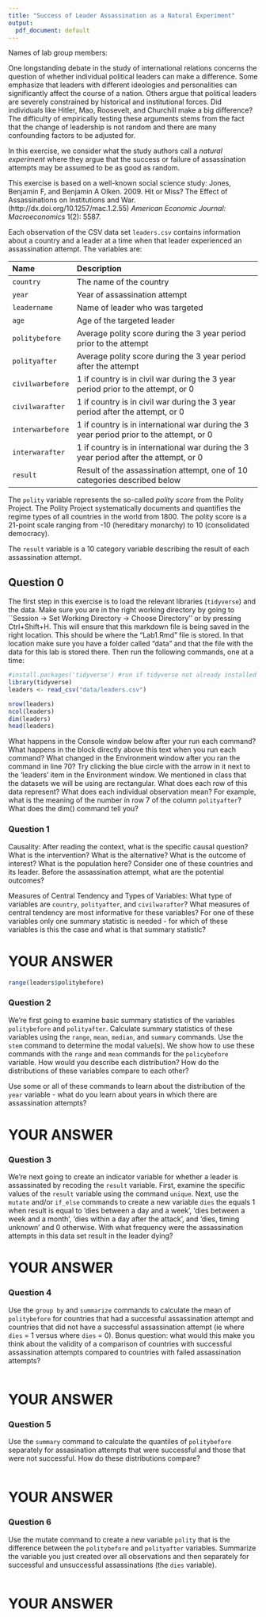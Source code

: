 ```yaml
---
title: "Success of Leader Assassination as a Natural Experiment"
output:
  pdf_document: default
---
```


Names of lab group members:

One longstanding debate in the study of international relations
concerns the question of whether individual political leaders can make
a difference.  Some emphasize that leaders with different ideologies
and personalities can significantly affect the course of a nation.
Others argue that political leaders are severely constrained by
historical and institutional forces.  Did individuals like Hitler,
Mao, Roosevelt, and Churchill make a big difference?  The difficulty
of empirically testing these arguments stems from the fact that the
change of leadership is not random and there are many confounding
factors to be adjusted for.

In this exercise, we consider what the study authors call a
*natural experiment* where they argue that the success or failure of 
assassination attempts may be assumed to be as good as random.

This exercise is based on a well-known social science study:
Jones, Benjamin F, and Benjamin A Olken. 2009. Hit or Miss? 
 The Effect of Assassinations on Institutions and 
 War. (http://dx.doi.org/10.1257/mac.1.2.55) 
 *American Economic Journal: Macroeconomics* 1(2): 5587. 

Each observation of the CSV data set
`leaders.csv` contains information about a country and a leader at a time 
when that leader experienced an assassination attempt.  The variables are:

 Name                 Description
 -------------------- ----------------------------------------------------------
 `country`            The name of the country
 `year`               Year of assassination attempt
 `leadername`         Name of leader who was targeted
 `age`                Age of the targeted leader
 `politybefore`       Average polity score during the 3 year period prior to the attempt
 `polityafter`        Average polity score during the 3 year period after the attempt
 `civilwarbefore`     1 if country is in civil war during the 3 year period prior to the attempt, or 0 
 `civilwarafter`      1 if country is in civil war during the 3 year period after the attempt, or 0
 `interwarbefore`     1 if country is in international war during the 3 year period prior to the attempt, or 0
 `interwarafter`      1 if country is in international war during the 3 year period after the attempt, or 0
 `result`             Result of the assassination attempt, one of 10 categories described below

The `polity` variable represents the so-called *polity score*
from the Polity Project.  The Polity Project systematically documents
and quantifies the regime types of all countries in the world from
1800.  The polity score is a 21-point scale ranging from -10
(hereditary monarchy) to 10 (consolidated democracy).  

The `result` variable is a 10 category variable describing
the result of each assassination attempt.



## Question 0

The first step in this exercise is to load the relevant libraries (`tidyverse`) and the data. Make sure you are in the right working directory by going to ``Session -> Set Working Directory -> Choose Directory'' or by pressing Ctrl+Shift+H. This will ensure that this markdown file is being saved in the right location. This should be where the "Lab1.Rmd" file is stored.  In that location make sure you have a folder called "data" and that the file with the data for this lab is stored there. Then run the following commands, one at a time:

```r
#install.packages('tidyverse') #run if tidyverse not already installed
library(tidyverse)
leaders <- read_csv("data/leaders.csv")

nrow(leaders)
ncol(leaders)
dim(leaders)
head(leaders)
```

What happens in the Console window below after your run each command? What happens in the block directly above this text when you run each command? What changed in the Environment window after you ran the command in line 70? Try clicking the blue circle with the arrow in it next to the 'leaders' item in the Environment window. We mentioned in class that the datasets we will be using are rectangular. What does each row of this data represent? What does each individual observation mean? For example, what is the meaning of the number in row 7 of the column `polityafter`?  What does the dim() command tell you?

\newpage

### Question 1

Causality: After reading the context, what is the specific causal question? What is the intervention? What is the alternative? What is the outcome of interest? What is the population here? 
Consider one of these countries and its leader. Before the assassination attempt, what are the potential outcomes?

Measures of Central Tendency and Types of Variables: What type of variables are `country`, `polityafter`, and `civilwarafter`?  What measures of central tendency are most informative for these variables? For one of these variables only one summary statistic is needed - for which of these variables is this the case and what is that summary statistic?

# YOUR ANSWER

```r
range(leaders$politybefore)

```


\newpage

### Question 2

We're first going to examine basic summary statistics of the variables `politybefore` and `polityafter`. Calculate summary statistics of these variables using the `range`, `mean`, `median`, and  `summary` commands. Use the `stem` command to determine the modal value(s). We show how to use these commands with the `range` and `mean` commands for the `policybefore` variable.  How would you describe each distribution? How do the distributions of these variables compare to each other?  

Use some or all of these commands to learn about the distribution of the `year` variable - what do you learn about years in which there are assassination attempts?


# YOUR ANSWER



\newpage

### Question 3

We're next going to create an indicator variable for whether a leader is assassinated by recoding the `result` variable. First, examine the specific values of the `result` variable using the command `unique`. Next, use the `mutate` and/or `if_else` commands to create a new variable `dies` the equals 1 when result is equal to 'dies between a day and a week', 'dies between a week and a month', 'dies within a day after the attack', and 'dies, timing unknown' and 0 otherwise. With what frequency were the assassination attempts in this data set result in the leader dying?

# YOUR ANSWER

\newpage


### Question 4

Use the `group by` and `summarize` commands to calculate the mean of `politybefore` for countries that had a successful assassination attempt and countries that did not have a successful assassination attempt (ie where `dies` = 1 versus where `dies` = 0). Bonus question: what would this make you think about the validity of a comparison of countries with successful assassination attempts compared to countries with failed assassination attempts?

```r


```

# YOUR ANSWER

\newpage


### Question 5

Use the `summary` command to calculate the quantiles of `politybefore` separately for assasination attempts that were successful and those that were not successful. How do these distributions compare?

```r


```

# YOUR ANSWER

\newpage


### Question 6

Use the mutate command to create a new variable `polity` that is the difference between the `politybefore` and `polityafter` variables. Summarize the variable you just created over all observations and then separately for successful and unsuccessful assassinations (the `dies` variable).

```r


```

# YOUR ANSWER
